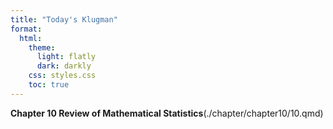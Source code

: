 ```yaml
---
title: "Today's Klugman"
format:
  html:
    theme:
      light: flatly
      dark: darkly
    css: styles.css
    toc: true
---
```


**Chapter 10 Review of Mathematical Statistics**(./chapter/chapter10/10.qmd)
